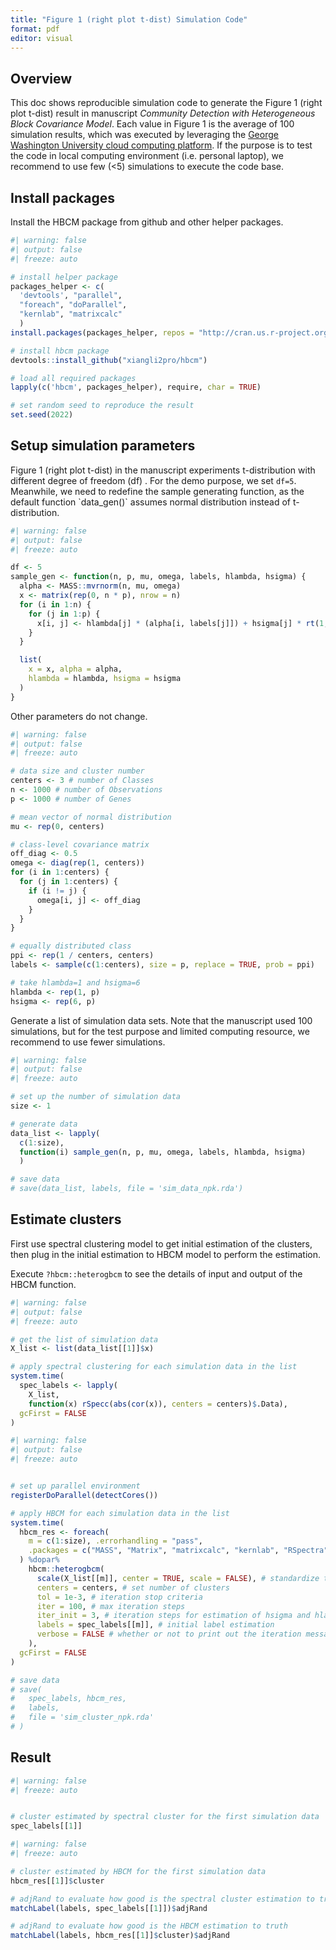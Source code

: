 ```yaml
---
title: "Figure 1 (right plot t-dist) Simulation Code"
format: pdf
editor: visual
---
```


## Overview

This doc shows reproducible simulation code to generate the Figure 1 (right plot t-dist) result in manuscript *Community Detection with Heterogeneous Block Covariance Model*. Each value in Figure 1 is the average of 100 simulation results, which was executed by leveraging the [George Washington University cloud computing platform](https://hpc.gwu.edu). If the purpose is to test the code in local computing environment (i.e. personal laptop), we recommend to use few (\<5) simulations to execute the code base.

## Install packages

Install the HBCM package from github and other helper packages.

```r
#| warning: false
#| output: false
#| freeze: auto

# install helper package
packages_helper <- c(
  'devtools', "parallel", 
  "foreach", "doParallel", 
  "kernlab", "matrixcalc"
  )
install.packages(packages_helper, repos = "http://cran.us.r-project.org")

# install hbcm package
devtools::install_github("xiangli2pro/hbcm")

# load all required packages
lapply(c('hbcm', packages_helper), require, char = TRUE)

# set random seed to reproduce the result
set.seed(2022)
```

## Setup simulation parameters

Figure 1 (right plot t-dist) in the manuscript experiments t-distribution with different degree of freedom (df) . For the demo purpose, we set `df=5`. Meanwhile, we need to redefine the sample generating function, as the default function \`data_gen()\` assumes normal distribution instead of t-distribution.

```r
#| warning: false
#| output: false
#| freeze: auto

df <- 5
sample_gen <- function(n, p, mu, omega, labels, hlambda, hsigma) {
  alpha <- MASS::mvrnorm(n, mu, omega)
  x <- matrix(rep(0, n * p), nrow = n)
  for (i in 1:n) {
    for (j in 1:p) {
      x[i, j] <- hlambda[j] * (alpha[i, labels[j]]) + hsigma[j] * rt(1, df)
    }
  }

  list(
    x = x, alpha = alpha,
    hlambda = hlambda, hsigma = hsigma
  )
}
```

Other parameters do not change.

```r
#| warning: false
#| output: false
#| freeze: auto

# data size and cluster number
centers <- 3 # number of Classes
n <- 1000 # number of Observations
p <- 1000 # number of Genes

# mean vector of normal distribution
mu <- rep(0, centers)

# class-level covariance matrix
off_diag <- 0.5
omega <- diag(rep(1, centers))
for (i in 1:centers) {
  for (j in 1:centers) {
    if (i != j) {
      omega[i, j] <- off_diag
    }
  }
}

# equally distributed class
ppi <- rep(1 / centers, centers)
labels <- sample(c(1:centers), size = p, replace = TRUE, prob = ppi)

# take hlambda=1 and hsigma=6
hlambda <- rep(1, p)
hsigma <- rep(6, p)
```

Generate a list of simulation data sets. Note that the manuscript used 100 simulations, but for the test purpose and limited computing resource, we recommend to use fewer simulations.

```r
#| warning: false
#| output: false
#| freeze: auto

# set up the number of simulation data
size <- 1

# generate data
data_list <- lapply(
  c(1:size), 
  function(i) sample_gen(n, p, mu, omega, labels, hlambda, hsigma)
  )

# save data
# save(data_list, labels, file = 'sim_data_npk.rda')
```

## Estimate clusters

First use spectral clustering model to get initial estimation of the clusters, then plug in the initial estimation to HBCM model to perform the estimation.

Execute `?hbcm::heterogbcm` to see the details of input and output of the HBCM function.

```r
#| warning: false
#| output: false
#| freeze: auto

# get the list of simulation data
X_list <- list(data_list[[1]]$x)

# apply spectral clustering for each simulation data in the list
system.time(
  spec_labels <- lapply(
    X_list, 
    function(x) rSpecc(abs(cor(x)), centers = centers)$.Data),
  gcFirst = FALSE
)
```

```r
#| warning: false
#| output: false
#| freeze: auto


# set up parallel environment
registerDoParallel(detectCores())

# apply HBCM for each simulation data in the list
system.time(
  hbcm_res <- foreach(
    m = c(1:size), .errorhandling = "pass",
    .packages = c("MASS", "Matrix", "matrixcalc", "kernlab", "RSpectra")
  ) %dopar%
    hbcm::heterogbcm(
      scale(X_list[[m]], center = TRUE, scale = FALSE), # standardize the data
      centers = centers, # set number of clusters
      tol = 1e-3, # iteration stop criteria
      iter = 100, # max iteration steps
      iter_init = 3, # iteration steps for estimation of hsigma and hlambda
      labels = spec_labels[[m]], # initial label estimation
      verbose = FALSE # whether or not to print out the iteration message
    ),
  gcFirst = FALSE
)

# save data
# save(
#   spec_labels, hbcm_res,
#   labels,
#   file = 'sim_cluster_npk.rda'
# )
```

## Result

```r
#| warning: false
#| freeze: auto


# cluster estimated by spectral cluster for the first simulation data
spec_labels[[1]]
```

```r
#| warning: false
#| freeze: auto

# cluster estimated by HBCM for the first simulation data
hbcm_res[[1]]$cluster
```

```r
# adjRand to evaluate how good is the spectral cluster estimation to truth
matchLabel(labels, spec_labels[[1]])$adjRand

# adjRand to evaluate how good is the HBCM estimation to truth
matchLabel(labels, hbcm_res[[1]]$cluster)$adjRand
```
